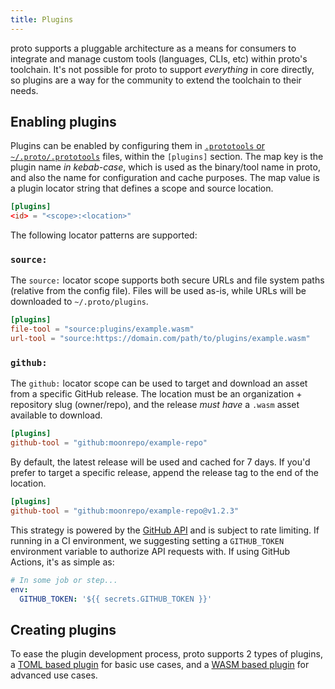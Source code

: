 ```yaml
---
title: Plugins
---
```


proto supports a pluggable architecture as a means for consumers to integrate and manage custom
tools (languages, CLIs, etc) within proto's toolchain. It's not possible for proto to support
_everything_ in core directly, so plugins are a way for the community to extend the toolchain to
their needs.

## Enabling plugins

Plugins can be enabled by configuring them in
[`.prototools` or `~/.proto/.prototools`](./config#plugins) files, within the `[plugins]` section.
The map key is the plugin name _in kebab-case_, which is used as the binary/tool name in proto, and
also the name for configuration and cache purposes. The map value is a plugin locator string that
defines a scope and source location.

```toml title=".prototools"
[plugins]
<id> = "<scope>:<location>"
```

The following locator patterns are supported:

### `source:`

The `source:` locator scope supports both secure URLs and file system paths (relative from the
config file). Files will be used as-is, while URLs will be downloaded to `~/.proto/plugins`.

```toml title=".prototools"
[plugins]
file-tool = "source:plugins/example.wasm"
url-tool = "source:https://domain.com/path/to/plugins/example.wasm"
```

### `github:`

The `github:` locator scope can be used to target and download an asset from a specific GitHub
release. The location must be an organization + repository slug (owner/repo), and the release _must
have_ a `.wasm` asset available to download.

```toml title=".prototools"
[plugins]
github-tool = "github:moonrepo/example-repo"
```

By default, the latest release will be used and cached for 7 days. If you'd prefer to target a
specific release, append the release tag to the end of the location.

```toml title=".prototools"
[plugins]
github-tool = "github:moonrepo/example-repo@v1.2.3"
```

This strategy is powered by the [GitHub API](https://api.github.com/) and is subject to rate
limiting. If running in a CI environment, we suggesting setting a `GITHUB_TOKEN` environment
variable to authorize API requests with. If using GitHub Actions, it's as simple as:

```yaml
# In some job or step...
env:
  GITHUB_TOKEN: '${{ secrets.GITHUB_TOKEN }}'
```

## Creating plugins

To ease the plugin development process, proto supports 2 types of plugins, a
[TOML based plugin](./toml-plugin) for basic use cases, and a [WASM based plugin](./wasm-plugin) for
advanced use cases.
